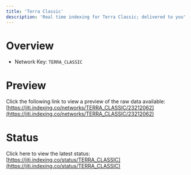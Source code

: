 ```yaml
---
title: 'Terra Classic'
description: 'Real time indexing for Terra Classic; delivered to you'
---
```


# Overview
- Network Key: `TERRA_CLASSIC`

# Preview
Click the following link to view a preview of the raw data available: [https://jiti.indexing.co/networks/TERRA_CLASSIC/23212062](https://jiti.indexing.co/networks/TERRA_CLASSIC/23212062)

# Status
Click here to view the latest status: [https://jiti.indexing.co/status/TERRA_CLASSIC](https://jiti.indexing.co/status/TERRA_CLASSIC)

